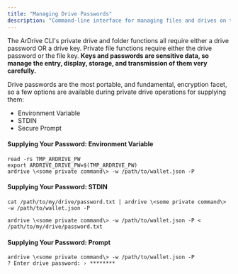 ```yaml
---
title: "Managing Drive Passwords"
description: "Command-line interface for managing files and drives on the Ardrive platform"
---
```


The ArDrive CLI's private drive and folder functions all require either a drive password OR a drive key. Private file functions require either the drive password or the file key. **Keys and passwords are sensitive data, so manage the entry, display, storage, and transmission of them very carefully.**

Drive passwords are the most portable, and fundamental, encryption facet, so a few options are available during private drive operations for supplying them:

<ul>
<li>Environment Variable</li>
<li>STDIN</li>
<li>Secure Prompt</li>
</ul>

#### Supplying Your Password: Environment Variable

```shell
read -rs TMP_ARDRIVE_PW
export ARDRIVE_DRIVE_PW=$(TMP_ARDRIVE_PW)
ardrive \<some private command\> -w /path/to/wallet.json -P
```

#### Supplying Your Password: STDIN

```shell
cat /path/to/my/drive/password.txt | ardrive \<some private command\> -w /path/to/wallet.json -P

ardrive \<some private command\> -w /path/to/wallet.json -P < /path/to/my/drive/password.txt
```

#### Supplying Your Password: Prompt

```shell
ardrive \<some private command\> -w /path/to/wallet.json -P
? Enter drive password: › ********
```
